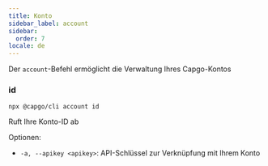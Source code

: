 ```yaml
---
title: Konto
sidebar_label: account
sidebar:
  order: 7
locale: de
---
```


Der `account`-Befehl ermöglicht die Verwaltung Ihres Capgo-Kontos

### id

`npx @capgo/cli account id`

Ruft Ihre Konto-ID ab

Optionen:

- `-a, --apikey <apikey>`: API-Schlüssel zur Verknüpfung mit Ihrem Konto